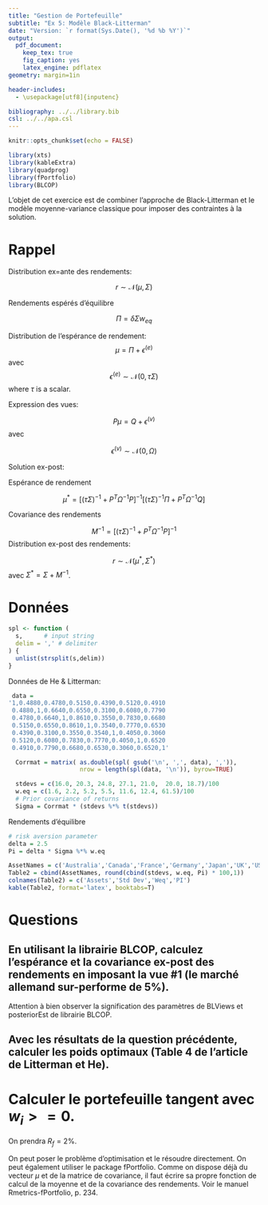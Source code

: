 ```yaml
---
title: "Gestion de Portefeuille"
subtitle: "Ex 5: Modèle Black-Litterman"
date: "Version: `r format(Sys.Date(), '%d %b %Y')`"
output:
  pdf_document:
    keep_tex: true
    fig_caption: yes
    latex_engine: pdflatex
geometry: margin=1in

header-includes:
  - \usepackage[utf8]{inputenc}

bibliography: ../../library.bib
csl: ../../apa.csl
---
```


```r
knitr::opts_chunk$set(echo = FALSE)

```

```r
library(xts)
library(kableExtra)
library(quadprog)
library(fPortfolio)
library(BLCOP)
```

L'objet de cet exercice est de combiner l'approche de Black-Litterman et le modèle moyenne-variance classique pour imposer des contraintes à la solution.

# Rappel

Distribution ex=ante des rendements:

$$
r \sim \mathcal{N}(\mu, \Sigma)
$$

Rendements espérés d'équilibre

$$
\Pi = \delta \Sigma w_{eq}
$$

Distribution de l'espérance de rendement:
$$
\mu = \Pi + \epsilon^{(e)}
$$
avec
$$
\epsilon^{(e)} \sim \mathcal{N}(0, \tau \Sigma)
$$
where $\tau$ is a scalar.

Expression des vues:

$$
P \mu = Q + \epsilon^{(v)}
$$
avec

$$
\epsilon^{(v)} \sim \mathcal{N}(0, \Omega)
$$

Solution ex-post:

Espérance de rendement

$$
\mu^* = \left[ (\tau \Sigma)^{-1} + P^T\Omega^{-1} P \right]^{-1} \left[ (\tau \Sigma)^{-1} \Pi + P^T\Omega^{-1} Q \right]
$$

Covariance des rendements

$$
M^{-1} = \left[ (\tau \Sigma)^{-1} + P^T\Omega^{-1} P \right]^{-1}
$$
Distribution ex-post des rendements:

$$
r \sim \mathcal{N}(\mu^*, \Sigma^*)
$$
avec $\Sigma^* = \Sigma + M^{-1}$.

# Données

```r
spl <- function (
  s,      # input string
  delim = ',' # delimiter
) {
  unlist(strsplit(s,delim))
}
```

Données de He & Litterman:
```r
 data =
'1,0.4880,0.4780,0.5150,0.4390,0.5120,0.4910
 0.4880,1,0.6640,0.6550,0.3100,0.6080,0.7790
 0.4780,0.6640,1,0.8610,0.3550,0.7830,0.6680
 0.5150,0.6550,0.8610,1,0.3540,0.7770,0.6530
 0.4390,0.3100,0.3550,0.3540,1,0.4050,0.3060
 0.5120,0.6080,0.7830,0.7770,0.4050,1,0.6520
 0.4910,0.7790,0.6680,0.6530,0.3060,0.6520,1'

  Corrmat = matrix( as.double(spl( gsub('\n', ',', data), ',')),
                    nrow = length(spl(data, '\n')), byrow=TRUE)

  stdevs = c(16.0, 20.3, 24.8, 27.1, 21.0,  20.0, 18.7)/100
  w.eq = c(1.6, 2.2, 5.2, 5.5, 11.6, 12.4, 61.5)/100
  # Prior covariance of returns
  Sigma = Corrmat * (stdevs %*% t(stdevs))
```

Rendements d'équilibre

```r
# risk aversion parameter
delta = 2.5
Pi = delta * Sigma %*% w.eq
```


```r
AssetNames = c('Australia','Canada','France','Germany','Japan','UK','USA')
Table2 = cbind(AssetNames, round(cbind(stdevs, w.eq, Pi) * 100,1))
colnames(Table2) = c('Assets','Std Dev','Weq','PI')
kable(Table2, format='latex', booktabs=T)
```

# Questions

## En utilisant la librairie BLCOP, calculez l'espérance et la covariance ex-post des rendements en imposant la vue #1 (le marché allemand sur-performe de 5\%).

Attention à bien observer la signification des paramètres de BLViews et posteriorEst de librairie BLCOP.

## Avec les résultats de la question précédente, calculer les poids optimaux (Table 4 de l'article de Litterman et He).

# Calculer le portefeuille tangent avec $w_i>=0$.

On prendra $R_f = 2\%$. 

On peut poser le problème d'optimisation et le résoudre directement.
On peut également utiliser le package fPortfolio. Comme on dispose déjà du vecteur $\mu$ et de la matrice de covariance, il faut écrire sa propre fonction de calcul de la moyenne et de la covariance des rendements. Voir le manuel Rmetrics-fPortfolio, 
p. 234.

